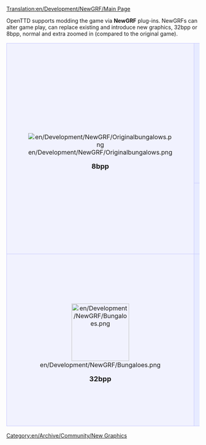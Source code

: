[[Translation:en/Development/NewGRF/Main Page]]


OpenTTD supports modding the game via '''NewGRF''' plug-ins. NewGRFs can alter game play, can replace existing and introduce new graphics, 32bpp or 8bpp, normal and extra zoomed in (compared to the original game).

{| 
|-
|align="center" rowspan="2" style="background-color: #f1f2fe; border: 1px solid #c7c8fe; margin: 0; padding: 1em 1em 0em 1em;"|
[[File:en/Development/NewGRF/Originalbungalows.png]]
   
<font size="4">'''8bpp'''</font>


|style="background-color: #e7ebff; border: 1px solid #c7c8fe; margin: 0; padding: 1em 1em 0em 1em;"|
<font size="3">'''NewGRF development tips and tricks'''</font>
*[[en/Development/NewGRF/Development Tools]]
*[[en/Development/NewGRF/Debugging|Debugging NewGRFs]]
*[[en/Development/NewGRF/Alignment|Hints on sprite alignment]]
*[[en/Development/NewGRF/Incompatibility Hints|Changes to NewGRF which break their backward compatibility]]
*'''8bpp [[en/Archive/Community/OpenGFX Readme|Base Set OpenGFX]] project''' (GPL v2 - licensed base set for OpenTTD)
*[http://dev.openttdcoop.org/projects DevZone] - home for a number of NewGRF projects
*[http://newgrf-specs.tt-wiki.net/ Wiki with NewGRF specification (NFO)]
*[http://dev.openttdcoop.org/projects/nml Project page of NewGRF Meta Language (NML), an alternative to NFO aimed at making NewGRF coding easier]
|-
|style="background-color: #e7ebff; border: 1px solid #c7c8fe; margin: 0; padding: 1em 1em 0em 1em;"|
<font size="3">'''NewGRF usage guide and NewGRF List'''</font>

:[[en/Manual/NewGRF|Documentation of NewGRF]] use and installation. Manual to alter the gameplay and graphics files using NewGRF.
:And a [[en/Community/NewGRF/Main Page|list of some major NewGRFs]].
|-
|align="center" style="background-color: #f1f2fe; border: 1px solid #c7c8fe; margin: 0; padding: 1em 1em 0em 1em;"|
[[File:en/Development/NewGRF/Bungaloes.png|150px]]

<font size="4">'''32bpp'''</font>
|style="background-color: #e7ebff; border: 1px solid #c7c8fe; margin: 0; padding: 1em 1em 0em 1em;"|
<font size="3">'''[[en/Archive/Old 32bpp/32bit Graphics Development]]''' - project home</font>
:'''[[en/Archive/Old 32bpp/Suggestions for 32bit Graphics Developers]]'''
:[[:Category:en/Archive/Old 32bpp/32bpp Graphics]]
:[[en/Community/NewGRF/Playing with 32 bpp graphics]]!
:[http://www.tt-forums.net/viewforum.php?f=36 Forum]

<font size="3">'''32bpp NewGRFs''' (subproject)</font>

:[[en/Developing 32bpp NewGRFs]]

<font size="3">'''Base set replacement''' (subproject)</font>

:'''[[en/Archive/Old 32bpp/32bit base set conversion project]]''' - description, requirements etc.
:[http://jupix.info/openttd/gfxdev-tools/progress/ Progress tracker]
|}

[[Category:en/Archive/Community/New Graphics]]